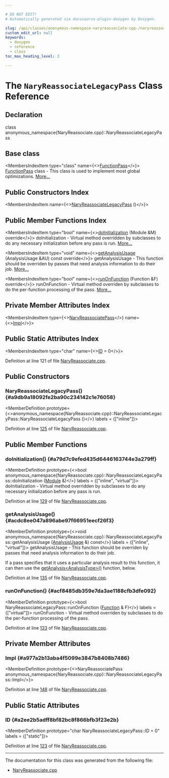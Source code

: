 ```yaml
---

# DO NOT EDIT!
# Automatically generated via docusaurus-plugin-doxygen by Doxygen.

slug: /api/classes/anonymous-namespace-naryreassociate-cpp-/naryreassociatelegacypass
custom_edit_url: null
keywords:
  - doxygen
  - reference
  - class
toc_max_heading_level: 3

---
```





# The `NaryReassociateLegacyPass` Class Reference

<DoxygenPage pluginConfig={pluginConfig}>



## Declaration

<CodeBlock>class anonymous_namespace{NaryReassociate.cpp}::NaryReassociateLegacyPass</CodeBlock>

## Base class

<MembersIndex>

<MembersIndexItem
  type="class"
  name={<><a href="/docs/api/classes/llvm/functionpass">FunctionPass</a></>}>
<a href="/docs/api/classes/llvm/functionpass">FunctionPass</a> class - This class is used to implement most global optimizations. <a href="/docs/api/classes/llvm/functionpass/#details">More...</a>
</MembersIndexItem>

</MembersIndex>

## Public Constructors Index

<MembersIndex>

<MembersIndexItem
  name={<><a href="#a9db9a18092fe2ba90c234142c1e76058">NaryReassociateLegacyPass</a> ()</>}>
</MembersIndexItem>

</MembersIndex>

## Public Member Functions Index

<MembersIndex>

<MembersIndexItem
  type="bool"
  name={<><a href="#a79d7c9efed435d6446163744e3a279ff">doInitialization</a> (Module &amp;M) override</>}>
doInitialization - Virtual method overridden by subclasses to do any necessary initialization before any pass is run. <a href="#a79d7c9efed435d6446163744e3a279ff">More...</a>
</MembersIndexItem>

<MembersIndexItem
  type="void"
  name={<><a href="#acdc8ee047a896abe97f66951eecf26f3">getAnalysisUsage</a> (AnalysisUsage &amp;AU) const override</>}>
getAnalysisUsage - This function should be overriden by passes that need analysis information to do their job. <a href="#acdc8ee047a896abe97f66951eecf26f3">More...</a>
</MembersIndexItem>

<MembersIndexItem
  type="bool"
  name={<><a href="#acf8485db359e7da3ae1188cfb3dfe092">runOnFunction</a> (Function &amp;F) override</>}>
runOnFunction - Virtual method overriden by subclasses to do the per-function processing of the pass. <a href="#acf8485db359e7da3ae1188cfb3dfe092">More...</a>
</MembersIndexItem>

</MembersIndex>

## Private Member Attributes Index

<MembersIndex>

<MembersIndexItem
  type={<><a href="/docs/api/classes/llvm/naryreassociatepass">NaryReassociatePass</a></>}
  name={<><a href="#a977a2b13aba4f5099e3847b8408b7486">Impl</a></>}>
</MembersIndexItem>

</MembersIndex>

## Public Static Attributes Index

<MembersIndex>

<MembersIndexItem
  type="char"
  name={<><a href="#a2ee2b5adff8bf82bc8f866bfb3f23e2b">ID</a> = 0</>}>
</MembersIndexItem>

</MembersIndex>


Definition at line 121 of file <a href="/docs/api/files/lib/lib/transforms/lib/transforms/scalar/naryreassociate-cpp">NaryReassociate.cpp</a>.

<SectionDefinition>

## Public Constructors

### NaryReassociateLegacyPass() {#a9db9a18092fe2ba90c234142c1e76058}

<MemberDefinition
  prototype={<>anonymous&#95;namespace&#123;NaryReassociate.cpp&#125;::NaryReassociateLegacyPass::NaryReassociateLegacyPass ()</>}
  labels = {["inline"]}>

Definition at line <a href="/docs/api/files/lib/lib/transforms/lib/transforms/scalar/naryreassociate-cpp/#l00125">125</a> of file <a href="/docs/api/files/lib/lib/transforms/lib/transforms/scalar/naryreassociate-cpp">NaryReassociate.cpp</a>.
</MemberDefinition>

</SectionDefinition>

<SectionDefinition>

## Public Member Functions

### doInitialization() {#a79d7c9efed435d6446163744e3a279ff}

<MemberDefinition
  prototype={<>bool anonymous&#95;namespace&#123;NaryReassociate.cpp&#125;::NaryReassociateLegacyPass::doInitialization (<a href="/docs/api/classes/llvm/module">Module</a> &amp;)</>}
  labels = {["inline", "virtual"]}>
doInitialization - Virtual method overridden by subclasses to do any necessary initialization before any pass is run.

Definition at line <a href="/docs/api/files/lib/lib/transforms/lib/transforms/scalar/naryreassociate-cpp/#l00129">129</a> of file <a href="/docs/api/files/lib/lib/transforms/lib/transforms/scalar/naryreassociate-cpp">NaryReassociate.cpp</a>.
</MemberDefinition>

### getAnalysisUsage() {#acdc8ee047a896abe97f66951eecf26f3}

<MemberDefinition
  prototype={<>void anonymous&#95;namespace&#123;NaryReassociate.cpp&#125;::NaryReassociateLegacyPass::getAnalysisUsage (<a href="/docs/api/classes/llvm/analysisusage">AnalysisUsage</a> &amp;) const</>}
  labels = {["inline", "virtual"]}>
getAnalysisUsage - This function should be overriden by passes that need analysis information to do their job.

If a pass specifies that it uses a particular analysis result to this function, it can then use the <a href="/docs/api/classes/llvm/pass/#a4863e5e463fb79955269fbf7fbf52b80">getAnalysis&lt;AnalysisType&gt;()</a> function, below.

Definition at line <a href="/docs/api/files/lib/lib/transforms/lib/transforms/scalar/naryreassociate-cpp/#l00135">135</a> of file <a href="/docs/api/files/lib/lib/transforms/lib/transforms/scalar/naryreassociate-cpp">NaryReassociate.cpp</a>.
</MemberDefinition>

### runOnFunction() {#acf8485db359e7da3ae1188cfb3dfe092}

<MemberDefinition
  prototype={<>bool NaryReassociateLegacyPass::runOnFunction (<a href="/docs/api/classes/llvm/function">Function</a> &amp; F)</>}
  labels = {["virtual"]}>
runOnFunction - Virtual method overriden by subclasses to do the per-function processing of the pass.

Definition at line <a href="/docs/api/files/lib/lib/transforms/lib/transforms/scalar/naryreassociate-cpp/#l00133">133</a> of file <a href="/docs/api/files/lib/lib/transforms/lib/transforms/scalar/naryreassociate-cpp">NaryReassociate.cpp</a>.
</MemberDefinition>

</SectionDefinition>

<SectionDefinition>

## Private Member Attributes

### Impl {#a977a2b13aba4f5099e3847b8408b7486}

<MemberDefinition
  prototype={<>NaryReassociatePass anonymous&#95;namespace&#123;NaryReassociate.cpp&#125;::NaryReassociateLegacyPass::Impl</>}>

Definition at line <a href="/docs/api/files/lib/lib/transforms/lib/transforms/scalar/naryreassociate-cpp/#l00148">148</a> of file <a href="/docs/api/files/lib/lib/transforms/lib/transforms/scalar/naryreassociate-cpp">NaryReassociate.cpp</a>.
</MemberDefinition>

</SectionDefinition>

<SectionDefinition>

## Public Static Attributes

### ID {#a2ee2b5adff8bf82bc8f866bfb3f23e2b}

<MemberDefinition
  prototype="char NaryReassociateLegacyPass::ID = 0"
  labels = {["static"]}>

Definition at line <a href="/docs/api/files/lib/lib/transforms/lib/transforms/scalar/naryreassociate-cpp/#l00123">123</a> of file <a href="/docs/api/files/lib/lib/transforms/lib/transforms/scalar/naryreassociate-cpp">NaryReassociate.cpp</a>.
</MemberDefinition>

</SectionDefinition>

<hr/>

The documentation for this class was generated from the following file:

<ul>
<li><a href="/docs/api/files/lib/lib/transforms/lib/transforms/scalar/naryreassociate-cpp">NaryReassociate.cpp</a></li>
</ul>

</DoxygenPage>
